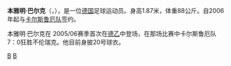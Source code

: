 '''本雅明·巴尔克'''（'''{{lang|de|Benjamin Barg}}'''，{{bd|1984年|9月15日|catIdx=K}}），是一位[[德国|德国]]足球运动员。身高1.87米，体重88公斤。自2006年起与[[卡尔斯鲁厄体育俱乐部|卡尔斯鲁厄队]]签约。

本雅明·巴尔克在 2005/06赛季首次在[[德乙|德乙]]中登场，在那场比赛中卡尔斯鲁厄队7：0狂胜不伦瑞克。他目前身披20号球衣。

{{足球运动员小作品}}

[[Category:德国男子足球运动员|B]]
[[Category:卡爾斯魯厄球員|B]]